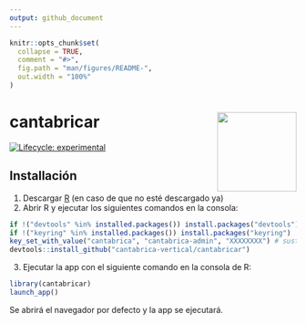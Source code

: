 ```yaml
---
output: github_document
---
```


<!-- README.md is generated from README.Rmd. Please edit that file -->

```r
knitr::opts_chunk$set(
  collapse = TRUE,
  comment = "#>",
  fig.path = "man/figures/README-",
  out.width = "100%"
)
```

# cantabricar <img src='man/figures/logo.png' align="right" height="139" />


<!-- badges: start -->
[![Lifecycle: experimental](https://img.shields.io/badge/lifecycle-experimental-orange.svg)](https://lifecycle.r-lib.org/articles/stages.html#experimental)
<!-- badges: end -->


## Installación

1) Descargar [R](https://ftp.cixug.es/CRAN/) (en caso de que no esté descargado ya)
2) Abrir R y ejecutar los siguientes comandos en la consola:

``` r
if !("devtools" %in% installed.packages()) install.packages("devtools")
if !("keyring" %in% installed.packages()) install.packages("keyring")
key_set_with_value("cantabrica", "cantabrica-admin", "XXXXXXXX") # sustituir XXXXXX con la contraseña de Azure
devtools::install_github("cantabrica-vertical/cantabricar")
```

3) Ejecutar la app con el siguiente comando en la consola de R:

```r
library(cantabricar)
launch_app()
```

Se abrirá el navegador por defecto y la app se ejecutará.
